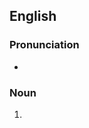 ==English==

===Pronunciation===
* {{IPA|/ˈæ.li.weɪz/|lang=en}}

===Noun===
{{head|en|noun plural form}}

# {{plural of|alleyway|lang=en}}